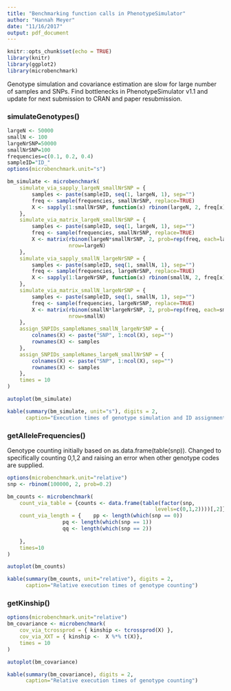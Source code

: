 ```yaml
---
title: "Benchmarking function calls in PhenotypeSimulator"
author: "Hannah Meyer"
date: "11/16/2017"
output: pdf_document
---
```


```r
knitr::opts_chunk$set(echo = TRUE)
library(knitr)
library(ggplot2)
library(microbenchmark)
```

Genotype simulation and covariance estimation are slow for large number of 
samples and SNPs. Find bottlenecks in PhenotypeSimulator v1.1 and update for 
next submission to CRAN and paper resubmission.

### simulateGenotypes()

```r
largeN <- 50000
smallN <- 100
largeNrSNP=50000
smallNrSNP=100
frequencies=c(0.1, 0.2, 0.4)
sampleID="ID_"
options(microbenchmark.unit="s")

bm_simulate <- microbenchmark(
    simulate_via_sapply_largeN_smallNrSNP = {
        samples <- paste(sampleID, seq(1, largeN, 1), sep="")
        freq <- sample(frequencies, smallNrSNP, replace=TRUE)
        X <- sapply(1:smallNrSNP, function(x) rbinom(largeN, 2, freq[x]))
    },
    simulate_via_matrix_largeN_smallNrSNP = {
        samples <- paste(sampleID, seq(1, largeN, 1), sep="")
        freq <- sample(frequencies, smallNrSNP, replace=TRUE)
        X <- matrix(rbinom(largeN*smallNrSNP, 2, prob=rep(freq, each=largeN)), 
                    nrow=largeN)
    },
    simulate_via_sapply_smallN_largeNrSNP = {
        samples <- paste(sampleID, seq(1, smallN, 1), sep="")
        freq <- sample(frequencies, largeNrSNP, replace=TRUE)
        X <- sapply(1:largeNrSNP, function(x) rbinom(smallN, 2, freq[x]))
    },
    simulate_via_matrix_smallN_largeNrSNP = {
        samples <- paste(sampleID, seq(1, smallN, 1), sep="")
        freq <- sample(frequencies, largeNrSNP, replace=TRUE)
        X <- matrix(rbinom(smallN*largeNrSNP, 2, prob=rep(freq, each=smallN)), 
                    nrow=smallN)
    },
    assign_SNPIDs_sampleNames_smallN_largeNrSNP = { 
        colnames(X) <- paste("SNP", 1:ncol(X), sep="")
        rownames(X) <- samples
    },
    assign_SNPIDs_sampleNames_largeN_smallNrSNP = { 
        colnames(X) <- paste("SNP", 1:ncol(X), sep="")
        rownames(X) <- samples
    },
    times = 10
)

autoplot(bm_simulate)
```

```r
kable(summary(bm_simulate, unit="s"), digits = 2, 
      caption="Execution times of genotype simulation and ID assignment")
```



### getAlleleFrequencies()
Genotype counting initially based on as.data.frame(table(snp)). Changed to 
specifically counting 0,1,2 and raising an error when other genotype codes are
supplied. 

```r
options(microbenchmark.unit="relative")
snp <- rbinom(100000, 2, prob=0.2)

bm_counts <- microbenchmark(
    count_via_table = {counts <- data.frame(table(factor(snp, 
                                                levels=c(0,1,2))))[,2]},
    count_via_length = {    pp <- length(which(snp == 0))
                  pq <- length(which(snp == 1))
                  qq <- length(which(snp == 2))
        
    },
    times=10
)

autoplot(bm_counts)
```


```r
kable(summary(bm_counts, unit="relative"), digits = 2, 
      caption="Relative execution times of genotype counting")
```


### getKinship()

```r
options(microbenchmark.unit="relative")
bm_covariance <- microbenchmark(
    cov_via_tcrossprod = { kinship <- tcrossprod(X) },
    cov_via_XXT = { kinship <-  X %*% t(X)},
    times = 10
)

autoplot(bm_covariance)
```


```r
kable(summary(bm_covariance), digits = 2, 
      caption="Relative execution times of genotype counting")
```



